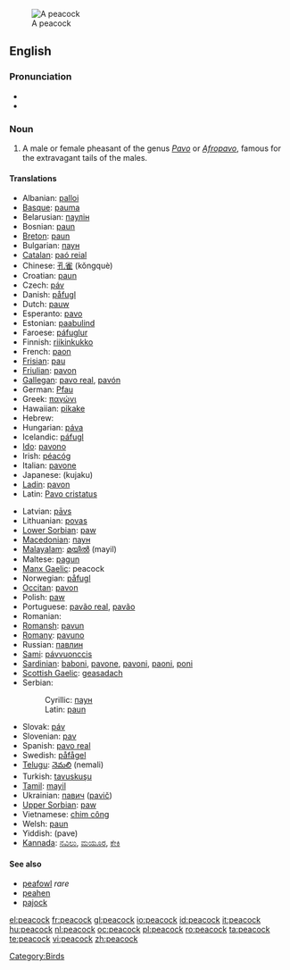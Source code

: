 [[Image:Peacock_small.jpg|thumb|A peacock]]
==English==

===Pronunciation===
{{wikipedia}}
* {{IPA|/'pi:kɔk/}}
* {{audio|en-us-peacock.ogg|Audio (US)}}

===Noun===
{{en-noun}}

# A male or female pheasant of the genus ''[[Pavo]]'' or ''[[Afropavo]]'', famous for the extravagant tails of the males.

====Translations====
{{top}}
* Albanian: [[palloi]]
* [[Basque]]: [[pauma]]
* Belarusian: [[паулін]]
* Bosnian: [[paun#Bosnian|paun]] {{m}}
* [[Breton]]: [[paun]]
* Bulgarian: [[паун#Bulgarian|паун]] {{m}}
* [[Catalan]]: [[paó reial]]
* Chinese: [[孔雀]] (kǒngquè)
* Croatian: [[paun#Croatian|paun]] {{m}}
* Czech: [[páv]] {{m}}
* Danish: [[påfugl]]
* Dutch: [[pauw]] {{m}}
* Esperanto: [[pavo]]
* Estonian: [[paabulind]]
* Faroese: [[páfuglur]]
* Finnish: [[riikinkukko]]
* French: [[paon]] {{m}}
* [[Frisian]]: [[pau]]
* [[Friulian]]: [[pavon]]
* [[Gallegan]]: [[pavo real]], [[pavón]]
* German: [[Pfau]] {{m}}
* Greek: [[παγώνι]]
* Hawaiian: [[pikake]]
* Hebrew: {{he-translation|טוס|tavas}}
* Hungarian: [[páva]]
* Icelandic: [[páfugl]]
* [[Ido]]: [[pavono]]
* Irish: [[péacóg]]
* Italian: [[pavone]]
* Japanese: [[]] (kujaku)
* [[Ladin]]: [[pavon]]
* Latin: [[Pavo cristatus]]
{{mid}}
* Latvian: [[pāvs]]
* Lithuanian: [[povas]]
* [[Lower Sorbian]]: [[paw]]
* [[Macedonian]]: [[паун#Macedonian|паун]] {{m}}
* [[Malayalam]]: [[മയില്‍]] (mayil)
* Maltese: [[pagun]]
* [[Manx Gaelic]]: peacock
* Norwegian: [[påfugl]]
* [[Occitan]]: [[pavon]]
* Polish: [[paw]] '' ''
* Portuguese: [[pavão real]], [[pavão]]
* Romanian: {{t|ro|păun|m}}
* [[Romansh]]: [[pavun]]
* [[Romany]]: [[pavuno]] {{m}}
* Russian: [[павлин]] {{m}}
* [[Sami]]: [[pávvuonccis]]
* [[Sardinian]]: [[baboni]], [[pavone]], [[pavoni]], [[paoni]], [[poni]]
* [[Scottish Gaelic]]: [[geasadach]]
* Serbian:
*: Cyrillic: [[паун#Serbian|паун]] {{m}}
*: Latin: [[paun#Serbian|paun]] {{m}}
* Slovak: [[páv]]
* Slovenian: [[pav]] {{m}}
* Spanish: [[pavo real]] {{m}}
* Swedish: [[påfågel]]
* [[Telugu]]: [[నెమలి]] (nemali)
* Turkish: [[tavuskuşu]]
* [[Tamil]]: [[mayil]]
* Ukrainian: [[павич]] ([[pavič]])
* [[Upper Sorbian]]: [[paw]]
* Vietnamese: [[chim công]]
* Welsh: [[paun]]
* Yiddish: [[]] (pave)
* [[Kannada]]: [[ನವಿಲು]], [[ಮಯೂರ]], [[ಕೇಕಿ]]
{{bottom}}

====See also====
* [[peafowl]] ''rare''
* [[peahen]]
* [[pajock]]

[[Category:Birds]]

[[el:peacock]]
[[fr:peacock]]
[[gl:peacock]]
[[io:peacock]]
[[id:peacock]]
[[it:peacock]]
[[hu:peacock]]
[[nl:peacock]]
[[oc:peacock]]
[[pl:peacock]]
[[ro:peacock]]
[[ta:peacock]]
[[te:peacock]]
[[vi:peacock]]
[[zh:peacock]]